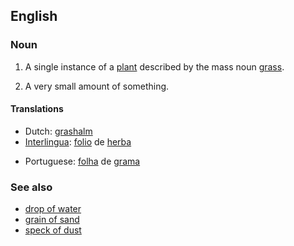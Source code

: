 ==English==

===Noun===
{{en-noun|pl=blades of grass}}

# A single instance of a [[plant]] described by the mass noun [[grass]].
# {{rare}} A very small amount of something.

====Translations====
{{trans-top|A single instance of a plant described by the mass noun grass}}
*Dutch: [[grashalm]] {{m}}
*[[Interlingua]]: [[folio]] de [[herba]]
{{trans-mid}}
*Portuguese: [[folha]] de [[grama]] {{f}}
{{trans-bottom}}

===See also===
*[[drop of water]]
*[[grain of sand]]
*[[speck of dust]]